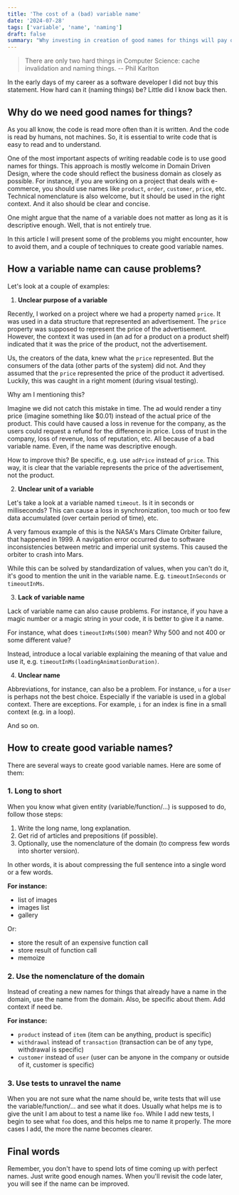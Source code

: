 ```yaml
---
title: 'The cost of a (bad) variable name'
date: '2024-07-28'
tags: ['variable', 'name', 'naming']
draft: false
summary: "Why investing in creation of good names for things will pay off in a long run."
---
```


> There are only two hard things in Computer Science: cache invalidation and naming things.
> -- Phil Karlton

In the early days of my career as a software developer I did not buy this statement. How hard can it (naming things) be? Little did I know back then.

## Why do we need good names for things?

As you all know, the code is read more often than it is written. And the code is read by humans, not machines.
So, it is essential to write code that is easy to read and to understand.

One of the most important aspects of writing readable code is to use good names for things.
This approach is mostly welcome in Domain Driven Design, where the code should reflect the business domain as closely as possible.
For instance, if you are working on a project that deals with e-commerce, you should use names like `product`, `order`, `customer`, `price`, etc.
Technical nomenclature is also welcome, but it should be used in the right context. And it also should be clear and concise.

One might argue that the name of a variable does not matter as long as it is descriptive enough. Well, that is not entirely true.

In this article I will present some of the problems you might encounter, how to avoid them, and a couple of techniques to create good variable names.

## How a variable name can cause problems?

Let's look at a couple of examples:

1. **Unclear purpose of a variable**

Recently, I worked on a project where we had a property named `price`. It was used in a data structure that represented an advertisement.
The `price` property was supposed to represent the price of the advertisement. However, the context it was used in (an ad for a product on a product shelf) indicated that it was the price of the product, not the advertisement.

Us, the creators of the data, knew what the `price` represented. But the consumers of the data (other parts of the system) did not.
And they assumed that the `price` represented the price of the product it advertised. Luckily, this was caught in a right moment (during visual testing).

Why am I mentioning this?

Imagine we did not catch this mistake in time. The ad would render a tiny price (imagine something like $0.01) instead of the actual price of the product.
This could have caused a loss in revenue for the company, as the users could request a refund for the difference in price.
Loss of trust in the company, loss of revenue, loss of reputation, etc. All because of a bad variable name. Even, if the name was descriptive enough.

How to improve this? Be specific, e.g. use `adPrice` instead of `price`. This way, it is clear that the variable represents the price of the advertisement, not the product.

2. **Unclear unit of a variable**

Let's take a look at a variable named `timeout`. Is it in seconds or milliseconds? This can cause a loss in synchronization, too much or too few data accumulated (over certain period of time), etc.

A very famous example of this is the NASA's Mars Climate Orbiter failure, that happened in 1999.
A navigation error occurred due to software inconsistencies between metric and imperial unit systems. This caused the orbiter to crash into Mars.

While this can be solved by standardization of values, when you can't do it, it's good to mention the unit in the variable name. E.g. `timeoutInSeconds` or `timeoutInMs`.

3. **Lack of variable name**

Lack of variable name can also cause problems. For instance, if you have a magic number or a magic string in your code, it is better to give it a name.

For instance, what does `timeoutInMs(500)` mean? Why 500 and not 400 or some different value?

Instead, introduce a local variable explaining the meaning of that value and use it, e.g. `timeoutInMs(loadingAnimationDuration)`.

4. **Unclear name**

Abbreviations, for instance, can also be a problem. For instance, `u` for a `User` is perhaps not the best choice. Especially if the variable is used in a global context.
There are exceptions. For example, `i` for an index is fine in a small context (e.g. in a loop).

And so on.

## How to create good variable names?

There are several ways to create good variable names. Here are some of them:

### 1. Long to short

When you know what given entity (variable/function/...) is supposed to do, follow those steps:

1. Write the long name, long explanation.
2. Get rid of articles and prepositions (if possible).
3. Optionally, use the nomenclature of the domain (to compress few words into shorter version).

In other words, it is about compressing the full sentence into a single word or a few words.

**For instance:**
 - list of images
 - images list
 - gallery

Or:
 - store the result of an expensive function call
 - store result of function call
 - memoize

### 2. Use the nomenclature of the domain

Instead of creating a new names for things that already have a name in the domain, use the name from the domain.
Also, be specific about them. Add context if need be.

**For instance:**

 - `product` instead of `item` (item can be anything, product is specific)
 - `withdrawal` instead of `transaction` (transaction can be of any type, withdrawal is specific)
 - `customer` instead of `user` (user can be anyone in the company or outside of it, customer is specific)

### 3. Use tests to unravel the name

When you are not sure what the name should be, write tests that will use the variable/function/... and see what it does.
Usually what helps me is to give the unit I am about to test a name like `foo`.
While I add new tests, I begin to see what `foo` does, and this helps me to name it properly. The more cases I add, the
more the name becomes clearer.

## Final words

Remember, you don't have to spend lots of time coming up with perfect names. Just write good enough names.
When you'll revisit the code later, you will see if the name can be improved.
